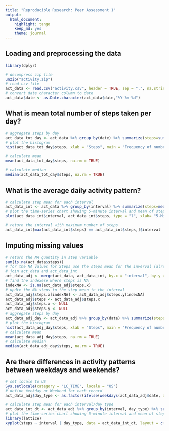 ```yaml
---
title: "Reproducible Research: Peer Assessment 1"
output: 
  html_document:
    highlight: tango
    keep_md: yes
    theme: journal
---
```



## Loading and preprocessing the data

```r
library(dplyr)

# decompress zip file
unzip("activity.zip")
# read csv file
act_data <- read.csv("activity.csv", header = TRUE, sep = ",", na.strings = "NA")
# convert date character column to date
act_data$date <- as.Date.character(act_data$date,"%Y-%m-%d")

```


## What is mean total number of steps taken per day?
```r
# aggregate steps by day
act_data_tot_day <- act_data %>% group_by(date) %>% summarize(steps=sum(steps))
# plot the histogram
hist(act_data_tot_day$steps, xlab = "Steps", main = "Frequency of number of steps taken per day")

# calculate mean
mean(act_data_tot_day$steps, na.rm = TRUE)

# calculate median
median(act_data_tot_day$steps, na.rm = TRUE)
```



## What is the average daily activity pattern?
```r
# calculate step mean for each interval
act_data_int <- act_data %>% group_by(interval) %>% summarize(steps=mean(steps, na.rm = TRUE))
# plot the time-series chart showing 5-minute interval and mean of steps.
plot(act_data_int$interval, act_data_int$steps, type = "l", xlab= "5-Minute Interval", ylab = "Steps (mean)", main = "Average daily activity pattern")

# return the interval with maximum number of steps
act_data_int[max(act_data_int$steps) == act_data_int$steps,]$interval
```



## Imputing missing values
```r
# return the NA quantity in step variable
sum(is.na(act_data$steps))
# for the NA values for Steps use the steps mean for the inverval (already calculated in act_data_int)
# join act_data and act_data_int
act_data_adj <- merge(act_data, act_data_int, by.x = "interval", by.y = "interval")
# find the indexese where steps is NA
indexNA <- is.na(act_data_adj$steps.x)
# updte the NA steps to the step mean in the interval
act_data_adj$steps.x[indexNA] <- act_data_adj$steps.y[indexNA]
act_data_adj$steps <- act_data_adj$steps.x
act_data_adj$steps.x <- NULL
act_data_adj$steps.y <- NULL
# aggregate steps by day
act_data_adj_day <- act_data_adj %>% group_by(date) %>% summarize(steps=sum(steps))
# plot the histogram
hist(act_data_adj_day$steps, xlab = "Steps", main = "Frequency of number of steps taken per day (NA adjusted)")
# calculate mean
mean(act_data_adj_day$steps, na.rm = TRUE)
# calculate median
median(act_data_adj_day$steps, na.rm = TRUE)
```


## Are there differences in activity patterns between weekdays and weekends?
```r
# set locale to US
Sys.setlocale(category = "LC_TIME", locale = "US")
# define Weekday or Weekend for each record
act_data_adj$day_type <- as.factor(ifelse(weekdays(act_data_adj$date, abbreviate = TRUE) %in% c("Sat","Sun"),"Weekend", "Weekday"))

# calculate step mean for each interval/day type
act_data_int_dt <- act_data_adj %>% group_by(interval, day_type) %>% summarize(steps=mean(steps, na.rm = TRUE))
# plot the time-series chart showing 5-minute interval and mean of steps per day type
library(lattice)
xyplot(steps ~ interval | day_type, data = act_data_int_dt, layout = c(1, 2), type = "l", xlab = "Interval", ylab = "Steps(mean)", main = "Activity patterns between weekdays and weekends")
```

